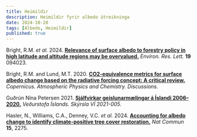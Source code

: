 ```yaml
---
title: Heimildir
description: Heimildir fyrir albedo útreikninga
date: 2024-10-28
tags: [Albedo, Heimildir]
published: true
---
```


Bright, R.M. _et al._ 2024. [**Relevance of surface albedo to forestry policy in high latitude and altitude regions may be overvalued.**](https://iopscience.iop.org/article/10.1088/1748-9326/ad657e?fbclid=IwY2xjawFM1BpleHRuA2FlbQIxMQABHT81uofq6nRdMQqVinjKHG-TmQDTmIcPjfXp8OCg7dg8b6U-KXpjB4T1uQ_aem_NWT0VRNI8IFaRifuusoJkA) _Environ. Res. Lett._ **19** 094023.

Bright, R.M. and Lund, M.T. 2020. [**CO2-equivalence metrics for surface albedo change based on the radiative forcing concept: A critical review.**](https://acp.copernicus.org/preprints/acp-2020-1109/acp-2020-1109.pdf) _Copernicus. Atmospheric Physics and Chemistry. Discussions._

Guðrún Nína Petersen 2021. [**Sjálfvirkar geislunarmælingar á Íslandi 2006–2020.**](https://www.vedur.is/media/vedurstofan-utgafa-2021/VI_2021_005.pdf) _Veðurstofa Íslands. Skýrsla VÍ 2021-005._

Hasler, N., Williams, C.A., Denney, V.C. _et al._ 2024. [**Accounting for albedo change to identify climate-positive tree cover restoration.**](https://www.nature.com/articles/s41467-024-46577-1) _Nat Commun_ **15**, 2275.

